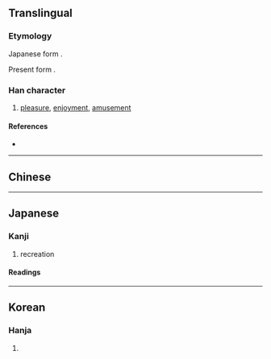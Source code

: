 {{also|娛|娱}}
{{character info/new}}
==Translingual==

===Etymology===
Japanese form {{Han simp|娛|f=吳|t=呉}}.

Present form {{Han compound|女|t1=woman|呉|ls=psc|c1=s|c2=p}}.

===Han character===
{{Han char|rn=38|rad=女|as=07|sn=10|four=|canj=VRVC|ids=⿰女呉}}

# [[pleasure]], [[enjoyment]], [[amusement]]

====References====
* {{Han ref|kx=0263.251|dkj=06307|hdz=21051.081|uh=5A2F|ud=23087}}

----

==Chinese==
{{zh-see|娛|v}}

----

==Japanese==

===Kanji===
{{ja-kanji|grade=c|rs=女07}}

# recreation

====Readings====
{{ja-readings
|on=ご, く
|kun=たの-しむ
}}

----

==Korean==

===Hanja===
{{ko-hanja|hangeul=오|rv=o|mr=o}}

# {{rfdef|ko|sort=女07}}